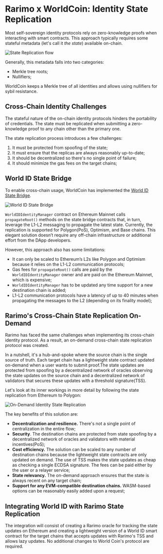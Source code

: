 # Rarimo x WorldCoin: Identity State Replication

Most self-sovereign identity protocols rely on zero-knowledge proofs when interacting with smart contracts.
This approach typically requires some stateful metadata (let's call it *the state*) available on-chain.

![State Replication flow](/img/zkp.png)

Generally, this metadata falls into two categories:

- Merkle tree roots;
- Nullifiers;

WorldCoin keeps a Merkle tree of all identities and allows using nullifiers for sybil resistance.

## Cross-Chain Identity Challenges

The stateful nature of the on-chain identity protocols hinders the portability of credentials.
The state must be replicated when submitting a zero-knowledge proof to any chain other than the primary one.

The state replication process introduces a few challenges:

1. It must be protected from spoofing of the state;
1. It must ensure that the replicas are always reasonably up-to-date;
1. It should be decentralized so there's no single point of failure;
1. It should minimize the gas fees on the target chains;

## World ID State Bridge

To enable cross-chain usage, WorldCoin has implemented the [World ID State Bridge](https://github.com/worldcoin/world-id-state-bridge).

![World ID State Bridge](/img/world-id-state-bridge.png)

`WorldIDIdentityManager` contract on Ethereum Mainnet calls `propagateRoot()` methods on the state bridge contracts that, in turn, leverage the L1-L2 messaging to propagate the latest state.
Currently, the replication is supported for Polygon(PoS), Optimism, and Base chains.
This elegant solution doesn’t require any off-chain infrastructure or additional effort from the DApp developers.

However, this approach also has some limitations:

- It can only be scaled to Ethereum’s L2s like Polygon and Optimism because it relies on the L1-L2 communication protocols;
- Gas fees for `propagateRoot()` calls are paid by the `WorldIDIdentityManager` owner and are paid on the Ethereum Mainnet, which is expensive;
- `WorldIDIdentityManager` has to be updated any time support for a new destination chain is added;
- L1-L2 communication protocols have a latency of up to 40 minutes when propagating the messages to the L2 (depending on its finality model);

## Rarimo's Cross-Chain State Replication On-Demand

Rarimo has faced the same challenges when implementing its cross-chain identity protocol.
As a result, an on-demand cross-chain state replication protocol was created.

In a nutshell, it's a hub-and-spoke where the source chain is the single source of truth.
Each target chain has a lightweight state contract updated on-demand when a user wants to submit proof.The state updates are protected from spoofing by a decentralized network of oracles observing the state updates on the source chain and a decentralized network of validators that secures these updates with a threshold signature(TSS).

Let's look at its inner workings in more detail by following the state replication from Ethereum to Polygon:

![On-Demand Identity State Replication](/img/polygon-eth-replication.png)

The key benefits of this solution are:

- **Decentralization and resilience.** There's not a single point of centralization in the entire flow;
- **Security**.
The destination chains are protected from state spoofing by a decentralized network of oracles and validators with material incentives(PoS);
- **Cost efficiency.** The solution can be scaled to any number of destination chains because the lightweight state contracts are only updated on demand.
The use of TSS makes the state updates as cheap as checking a single ECDSA signature.
The fees can be paid either by the user or a relayer service;
- **State relevancy.** The on-demand approach ensures that the state is always recent on any target chain;
- **Support for any EVM-compatible destination chains.** WASM-based options can be reasonably easily added upon a request;

## Integrating World ID with Rarimo State Replication

The integration will consist of creating a Rarimo oracle for tracking the state updates on Ethereum and creating a lightweight version of a World ID smart contract for the target chains that accepts updates with Rarimo's TSS and allows lazy updates.
No additional changes to World Coin's protocol are required.